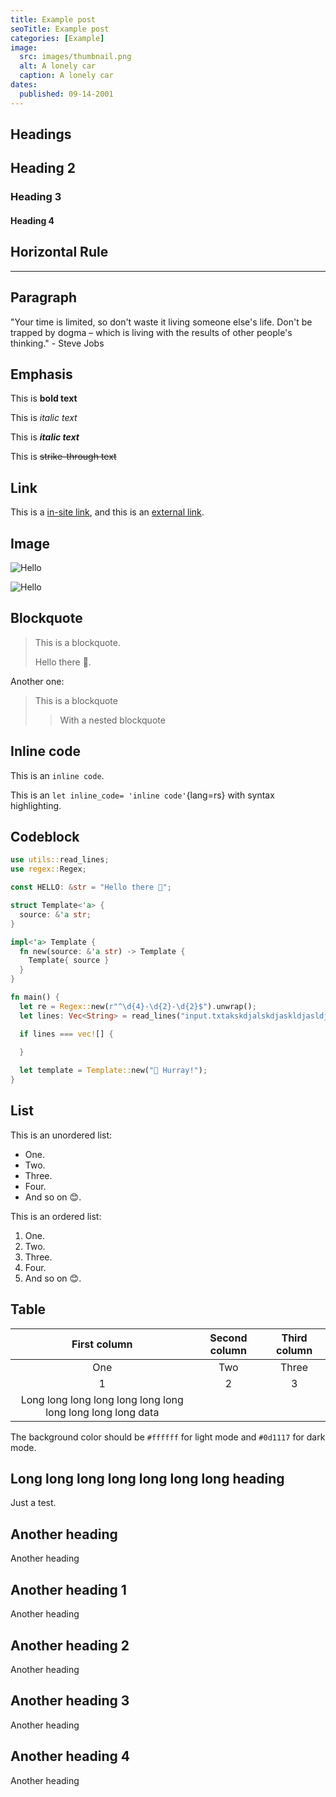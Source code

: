 ```yaml
---
title: Example post
seoTitle: Example post
categories: [Example]
image:
  src: images/thumbnail.png
  alt: A lonely car
  caption: A lonely car
dates:
  published: 09-14-2001
---
```


## Headings

## Heading 2

### Heading 3

#### Heading 4

## Horizontal Rule

---

## Paragraph

"Your time is limited, so don't waste it living someone else's life. Don't be trapped by dogma – which is living with
the results of other people's thinking." - Steve Jobs

## Emphasis

This is **bold text**

This is _italic text_

This is **_italic text_**

This is ~~strike-through text~~

## Link

This is a [in-site link](/), and this is an [external link](https://www.youtube.com/watch?v=dQw4w9WgXcQ).

## Image

![Hello](images/default-logo.png "Hello")

![Hello](images/hello.png "Hello")

## Blockquote

> This is a blockquote.
>
> Hello there 💖.

Another one:

> This is a blockquote
>
> > With a nested blockquote

## Inline code

This is an `inline code`.

This is an `let inline_code= 'inline code'`{lang=rs} with syntax highlighting.

## Codeblock

```rs title=example.rs
use utils::read_lines;
use regex::Regex;

const HELLO: &str = "Hello there 💖";

struct Template<'a> {
  source: &'a str;
}

impl<'a> Template {
  fn new(source: &'a str) -> Template {
    Template{ source }
  }
}

fn main() {
  let re = Regex::new(r"^\d{4}-\d{2}-\d{2}$").unwrap();
  let lines: Vec<String> = read_lines("input.txtakskdjalskdjaskldjasldjaslkdjaslkdjaslkdjaslkdjalskdjalskdjsalkasdjalskjdlaskjdlkasjdk");

  if lines === vec![] {
    
  }

  let template = Template::new("🎉 Hurray!");
}
```

## List

This is an unordered list:

- One.
- Two.
- Three.
- Four.
- And so on 😊.

This is an ordered list:

1. One.
2. Two.
3. Three.
4. Four.
5. And so on 😊.

## Table

|                        First column                         | Second column | Third column |
| :---------------------------------------------------------: | :-----------: | :----------: |
|                             One                             |      Two      |    Three     |
|                              1                              |       2       |      3       |
| Long long long long long long long long long long long data |               |              |

The background color should be `#ffffff` for light mode and `#0d1117` for dark mode.

## Long long long long long long long heading

Just a test.

## Another heading

Another heading

## Another heading 1

Another heading

## Another heading 2

Another heading

## Another heading 3

Another heading

## Another heading 4

Another heading

